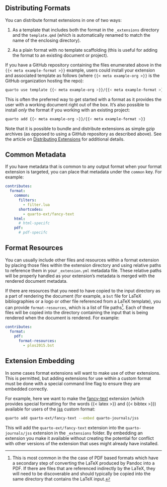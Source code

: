 ## Distributing Formats

You can distribute format extensions in one of two ways:

1.  As a template that includes both the format in the `_extensions` directory and the `template.qmd` (which is automatically renamed to match the name of the enclosing directory).

2.  As a plain format with no template scaffolding (this is useful for adding the format to an existing document or project).

If you have a GitHub repository containing the files enumerated above in the `{{< meta example-format >}}` example, users could install your extension and associated template as follows (where `{{< meta example-org >}}` is the GitHub organization hosting the repo):

``` .bash
quarto use template {{< meta example-org >}}/{{< meta example-format >}}
```

This is often the preferred way to get started with a format as it provides the user with a working document right out of the box. It's also possible to install *only* the format if you working with an existing project:

``` .bash
quarto add {{< meta example-org >}}/{{< meta example-format >}}
```

Note that it is possible to bundle and distribute extensions as simple gzip archives (as opposed to using a GitHub repository as described above). See the article on [Distributing Extensions](../extensions/distributing.qmd) for additional details.

## Common Metadata

If you have metadata that is common to any output format when your format extension is targeted, you can place that metadata under the `common` key. For example:

``` yaml
contributes:
  format:
    common:
      filters:
        - filter.lua
      shortcodes:
        - quarto-ext/fancy-text
    html:
      # html-specifc
    pdf:
      # pdf-specifc
```

## Format Resources

You can usually include other files and resources within a format extension by placing those files within the extension directory and using relative paths to reference them in your `_extension.yml` metadata file. These relative paths will be properly handled as your extension's metadata is merged with the rendered document metadata.

If there are resources that you need to have copied to the input directory as a part of rendering the document (for example, a `bst` file for LaTeX bibliographies or a logo or other file referenced from a LaTeX template), you can provide `format-resources`, which is a list of file paths[^_formats-common-1]. Each of these files will be copied into the directory containing the input that is being rendered when the document is rendered. For example:

``` yaml
contributes:
  format:
    pdf:
      format-resources:
        - plos2015.bst
```

## Extension Embedding

In some cases format extensions will want to make use of other extensions. This is permitted, but adding extensions for use within a custom format must be done with a special command line flag to ensure they are embedded correctly.

For example, here we want to make the [fancy-text](https://github.com/quarto-ext/fancy-text) extension (which provides special formatting for the words {{< latex >}} and {{< bibtex >}}) available for users of the [jss](https://github.com/quarto-journals/jss) custom format:

``` .bash
quarto add quarto-ext/fancy-text --embed quarto-journals/jss
```

This will add the `quarto-ext/fancy-text` extension into the `quarto-journals/jss` extension in the `_extensions` folder. By embedding an extension you make it available without creating the potential for conflict with other versions of the extension that uses might already have installed.

[^_formats-common-1]: This is most common in the the case of PDF based formats which have a secondary step of converting the LaTeX produced by Pandoc into a PDF. If there are files that are referenced indirectly by the LaTeX, they will need to be discoverable and should typically be copied into the same directory that contains the LaTeX input.

